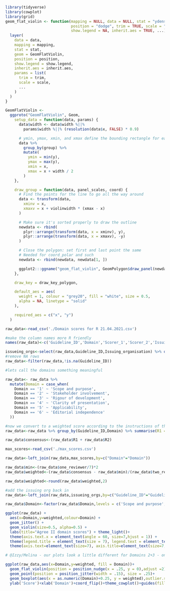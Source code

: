 


```r
library(tidyverse)
library(cowplot)
library(grid)
geom_flat_violin <- function(mapping = NULL, data = NULL, stat = "ydensity",
                             position = "dodge", trim = TRUE, scale = "area",
                             show.legend = NA, inherit.aes = TRUE, ...) {
  layer(
    data = data,
    mapping = mapping,
    stat = stat,
    geom = GeomFlatViolin,
    position = position,
    show.legend = show.legend,
    inherit.aes = inherit.aes,
    params = list(
      trim = trim,
      scale = scale,
      ...
    )
  )
}

GeomFlatViolin <-
  ggproto("GeomFlatViolin", Geom,
    setup_data = function(data, params) {
      data$width <- data$width %||%
        params$width %||% (resolution(data$x, FALSE) * 0.9)

      # ymin, ymax, xmin, and xmax define the bounding rectangle for each group
      data %>%
        group_by(group) %>%
        mutate(
          ymin = min(y),
          ymax = max(y),
          xmin = x,
          xmax = x + width / 2
        )
    },

    draw_group = function(data, panel_scales, coord) {
      # Find the points for the line to go all the way around
      data <- transform(data,
        xminv = x,
        xmaxv = x + violinwidth * (xmax - x)
      )

      # Make sure it's sorted properly to draw the outline
      newdata <- rbind(
        plyr::arrange(transform(data, x = xminv), y),
        plyr::arrange(transform(data, x = xmaxv), -y)
      )

      # Close the polygon: set first and last point the same
      # Needed for coord_polar and such
      newdata <- rbind(newdata, newdata[1, ])

      ggplot2:::ggname("geom_flat_violin", GeomPolygon$draw_panel(newdata, panel_scales, coord))
    },

    draw_key = draw_key_polygon,

    default_aes = aes(
      weight = 1, colour = "grey20", fill = "white", size = 0.5,
      alpha = NA, linetype = "solid"
    ),

    required_aes = c("x", "y")
  )


```

```r
raw_data<-read_csv('./Domain scores for R 21.04.2021.csv')

#make the column names more R friendly
names(raw_data)<-c('Guideline_ID','Domain','Scorer_1','Scorer_2','Issuing_organisation')

issueing_orgs<-select(raw_data,Guideline_ID,Issuing_organisation) %>% distinct()
#remove NA rows
raw_data<-filter(raw_data,!is.na(Guideline_ID))

#lets call the domains something meaningful

raw_data<- raw_data %>% 
  mutate(Domain = case_when(
    Domain == '1' ~ 'Scope and purpose',
    Domain == '2' ~ 'Stakeholder involvement',
    Domain == '3' ~ 'Rigour of development',
    Domain == '4' ~ 'Clarity of presentation',
    Domain == '5' ~ 'Applicability',
    Domain == '6' ~ 'Editorial independence'
  ))

#now we convert to a weighted score according to the instructions of the AGREE authors
raw_data<-raw_data %>% group_by(Guideline_ID,Domain) %>% summarise(R1 = sum(Scorer_1), R2=sum(Scorer_2))

raw_data$consensus<-(raw_data$R1 + raw_data$R2)

max_scores<-read_csv('./max_scores.csv')

raw_data<-left_join(raw_data,max_scores,by=c("Domain"="Domain"))

raw_data$min<-(raw_data$one_reviewer/7)*2
raw_data$weighted<-(raw_data$consensus - raw_data$min)/(raw_data$two_reviewers - raw_data$min)

raw_data$weighted<-round(raw_data$weighted,2)

#add the issuing org back in
raw_data<-left_join(raw_data,issueing_orgs,by=c("Guideline_ID"="Guideline_ID"))
```


```r

raw_data$Domain<-factor(raw_data$Domain,levels = c('Scope and purpose','Stakeholder involvement','Rigour of development','Clarity of presentation','Applicability','Editorial independence'))

ggplot(raw_data) +
  aes(x=Domain,y=weighted,colour=Domain) +
  geom_jitter() + 
  geom_violin(size=0.5, alpha=0.5) +
  labs(title="Agree II domain scores") + theme_light()+
  theme(axis.text.x = element_text(angle = 60, size=7,hjust = 1)) +
  theme(legend.title = element_text(size = 7), legend.text = element_text(size = 7))+
  theme(axis.text=element_text(size=7), axis.title=element_text(size=7,face="bold"))  

# @Izzy/Melina - our plots look a little different for Domains 2+3 - one of use has made a mistake - can you check please?
```

```r
ggplot(raw_data,aes(x=Domain,y=weighted, fill = Domain))+
  geom_flat_violin(position = position_nudge(x = .25, y = 0),adjust =2)+
  geom_point(position = position_jitter(width = .15), size = .25)+
  geom_boxplot(aes(x = as.numeric(Domain)+0.25, y = weighted),outlier.shape = NA, alpha = 0.3, width = .1, colour = "BLACK") +
  ylab('Score')+xlab('Domain')+coord_flip()+theme_cowplot()+guides(fill = FALSE, colour = FALSE)
```


